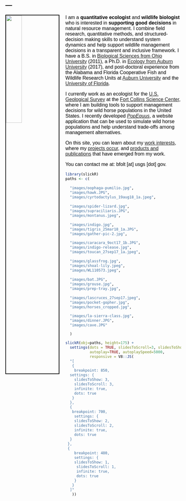 ---
---

<link rel="stylesheet" href="styles.css" type="text/css">

<style type="text/css">
body{ /* Normal  */ font-size: 16px; font-family: Arial; color:black}
td {  /* Table  */ font-size: 8px;}
h1.title {font-size: 38px; color: DarkRed;}
h1 { /* Header 1 */ font-size: 28px; color: Black;}
h2 { /* Header 2 */ font-size: 22px; color: Black;}
h3 { /* Header 3 */ font-size: 18px; color: Black;}
code.r{ /* Code block */ font-size: 12px;}
pre { /* Code block - determines code spacing between lines */ font-size: 14px;}
</style>

<img src="images/me_amphiuma_2012.jpg" style="width:30%; border:2px solid; margin-right: 20px" align="left">

I am a **quantitative ecologist** and **wildlife biologist** who is interested in **supporting good decisions** in natural resource management. I combine field research, quantitative methods, and  structured-decision making skills to understand system dynamics and help support wildlife management decisions in a transparent and inclusive framework. I have a B.S. in [Biological Sciences from Ohio University](https://www.ohio.edu/cas/biology) (2011), a Ph.D. in [Ecology from Auburn University](http://www.auburn.edu/cosam/departments/biology/) (2017), and post-doctoral experience from the Alabama and Florida Cooperative Fish and Wildlife Research Units at [Auburn University](https://www1.usgs.gov/coopunits/unit/Alabama) and the [University of Florida](https://wec.ifas.ufl.edu/coop/). 

I currently work as an ecologist for the [U.S. Geological Survey](https://www.usgs.gov/) at the [Fort Collins Science Center](https://www.usgs.gov/centers/fort), where I am building tools to support management decisions for wild horse populations in the United States. I recently developed [*PopEquus*](https://rconnect.usgs.gov/popequus/), a website application that can be used to simulate wild horse populations and help understand trade-offs among management alternatives.

On this site, you can learn about my [work interests](https://brianfolt.github.io/research), where my [projects occur](https://brianfolt.github.io/locations), and [products and publications ](https://brianfolt.github.io/publications) that have emerged from my work.

You can contact me at: bfolt [at] usgs [dot] gov.

```r
library(slickR)
paths <- c(
  
  "images/oophaga-pumilio.jpg",
  "images/hawk.JPG",
  "images/cyrtodactylus_19aug18_1a.jpeg",
  
  "images/spider-lizard.jpg",
  "images/supraciliaris.JPG",
  "images/montanus.jpeg",
  
  "images/indigo.jpg",
  "images/tigris_25mar18_1a.JPG",
  "images/gather-pic-2.jpg",

  "images/caracara_9oct17_1b.JPG",
  "images/indigo-release.jpg",
  "images/toucan_27sep17_1a.jpeg",
  
  "images/glassfrog.jpg",
  "images/shoal-lily.jpeg",
  "images/WL110573.jpeg",
  
  "images/bat.JPG",
  "images/grouse.jpg",
  "images/prep-tray.jpg",
    
  "images/lascruces_27sep17.jpeg",
  "images/pocket-gopher.jpg",
  "images/horses_cropped.jpg",

  "images/la-sierra-class.jpg",
  "images/dinner.JPG",
  "images/cave.JPG"

  )

slickR(obj=paths, height=175) + 
  settings(dots = TRUE, slidesToScroll=3, slidesToShow=3, 
           autoplay=TRUE, autoplaySpeed=5000,
           responsive = V8::JS(
  "[
   {
    breakpoint: 850,
  settings: {
    slidesToShow: 3,
    slidesToScroll: 3,
    infinite: true,
    dots: true
   }
  },
  {
   breakpoint: 700,
    settings: {
    slidesToShow: 2,
    slidesToScroll: 2,
    infinite: true,
    dots: true
  }
 },
 {
    breakpoint: 480,
    settings: {
    slidesToShow: 1,
     slidesToScroll: 1,
     infinite: true,
     dots: true
    }
   }
  ]"
   ))
```